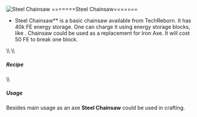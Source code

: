 ![Steel Сhainsaw](/mods/techreborn/steel_chainsaw.png)
=======Steel Chainsaw=======


- Steel Chainsaw** is a basic chainsaw available from
        TechReborn. It has 40k FE energy storage. One can charge it
        using energy storage blocks, like
        <Mcitem id="techreborn:battery_box"/>.
        Chainsaw could be used as a replacement for Iron Axe. It will
        cost 50 FE to break one block.

\\\\ \\\\

##### Recipe

<Recipe recipe=" input air techreborn:steel_ingot
techreborn:steel_ingot input techreborn:steel_ingot
techreborn:electronic_circuit techreborn:steel_ingot input
techreborn:battery techreborn:steel_ingot air output
techreborn:steel_chainsaw "/> \\\\

##### Usage

Besides main usage as an axe **Steel Chainsaw** could be used in
crafting. <Recipe recipe=" input air minecraft:diamond
minecraft:diamond input techreborn:titanium_ingot
techreborn:advanced_electronic_circuit minecraft:diamond input
techreborn:steel_chainsaw techreborn:titanium_ingot air output
techreborn:diamond_chainsaw "/>
